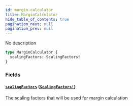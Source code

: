 ```yaml
---
id: margin-calculator
title: MarginCalculator
hide_table_of_contents: true
pagination_next: null
pagination_prev: null
---
```



No description

```graphql
type MarginCalculator {
  scalingFactors: ScalingFactors!
}
```


### Fields

#### [`scalingFactors`](#) ([`ScalingFactors!`](/docs/testnet/graphql/objects/scaling-factors))

The scaling factors that will be used for margin calculation




